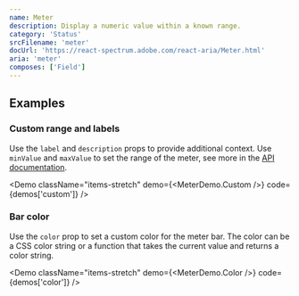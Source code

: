 ```yaml
---
name: Meter
description: Display a numeric value within a known range.
category: 'Status'
srcFilename: 'meter'
docUrl: 'https://react-spectrum.adobe.com/react-aria/Meter.html'
aria: 'meter'
composes: ['Field']
---
```


## Examples

### Custom range and labels

Use the `label` and `description` props to provide additional context. Use
`minValue` and `maxValue` to set the range of the meter, see more in the
[API documentation](https://react-spectrum.adobe.com/react-aria/Meter.html#props).

<Demo
  className="items-stretch"
  demo={<MeterDemo.Custom />}
  code={demos['custom']}
/>

### Bar color

Use the `color` prop to set a custom color for the meter bar. The color can be a
CSS color string or a function that takes the current value and returns a color
string.

<Demo
  className="items-stretch"
  demo={<MeterDemo.Color />}
  code={demos['color']}
/>
